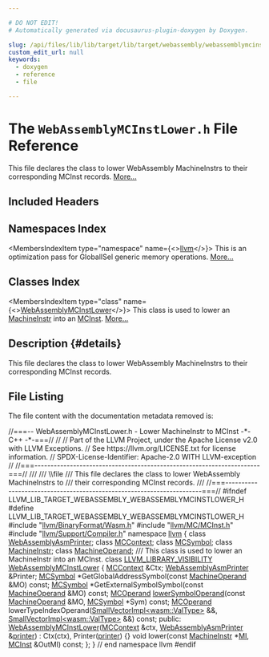 ```yaml
---

# DO NOT EDIT!
# Automatically generated via docusaurus-plugin-doxygen by Doxygen.

slug: /api/files/lib/lib/target/lib/target/webassembly/webassemblymcinstlower-h
custom_edit_url: null
keywords:
  - doxygen
  - reference
  - file

---
```





# The `WebAssemblyMCInstLower.h` File Reference

<DoxygenPage pluginConfig={pluginConfig}>

This file declares the class to lower WebAssembly MachineInstrs to their corresponding MCInst records. <a href="#details">More...</a>

## Included Headers

<IncludesList>
<IncludesListItem
  filePath="llvm/BinaryFormat/Wasm.h"
  permalink="/docs/api/files/include/include/llvm/include/llvm/binaryformat/wasm-h"
  isLocal="true" />
<IncludesListItem
  filePath="llvm/MC/MCInst.h"
  permalink="/docs/api/files/include/include/llvm/include/llvm/mc/mcinst-h"
  isLocal="true" />
<IncludesListItem
  filePath="llvm/Support/Compiler.h"
  permalink="/docs/api/files/include/include/llvm/include/llvm/support/compiler-h"
  isLocal="true" />
</IncludesList>

## Namespaces Index

<MembersIndex>

<MembersIndexItem
  type="namespace"
  name={<><a href="/docs/api/namespaces/llvm">llvm</a></>}>
This is an optimization pass for GlobalISel generic memory operations. <a href="/docs/api/namespaces/llvm/#details">More...</a>
</MembersIndexItem>

</MembersIndex>

## Classes Index

<MembersIndex>

<MembersIndexItem
  type="class"
  name={<><a href="/docs/api/classes/llvm/webassemblymcinstlower">WebAssemblyMCInstLower</a></>}>
This class is used to lower an <a href="/docs/api/classes/llvm/machineinstr">MachineInstr</a> into an <a href="/docs/api/classes/llvm/mcinst">MCInst</a>. <a href="/docs/api/classes/llvm/webassemblymcinstlower/#details">More...</a>
</MembersIndexItem>

</MembersIndex>

## Description {#details}

This file declares the class to lower WebAssembly MachineInstrs to their corresponding MCInst records.

## File Listing

The file content with the documentation metadata removed is:

<ProgramListing>

<Link id="l00001" /><CodeLine lineNumber="1"><span class="doxyHighlightComment">//===-- WebAssemblyMCInstLower.h - Lower MachineInstr to MCInst -&#42;- C++ -&#42;-===//</span></CodeLine>
<Link id="l00002" /><CodeLine lineNumber="2"><span class="doxyHighlightComment">//</span></CodeLine>
<Link id="l00003" /><CodeLine lineNumber="3"><span class="doxyHighlightComment">// Part of the LLVM Project, under the Apache License v2.0 with LLVM Exceptions.</span></CodeLine>
<Link id="l00004" /><CodeLine lineNumber="4"><span class="doxyHighlightComment">// See https://llvm.org/LICENSE.txt for license information.</span></CodeLine>
<Link id="l00005" /><CodeLine lineNumber="5"><span class="doxyHighlightComment">// SPDX-License-Identifier: Apache-2.0 WITH LLVM-exception</span></CodeLine>
<Link id="l00006" /><CodeLine lineNumber="6"><span class="doxyHighlightComment">//</span></CodeLine>
<Link id="l00007" /><CodeLine lineNumber="7"><span class="doxyHighlightComment">//===----------------------------------------------------------------------===//</span></CodeLine>
<Link id="l00008" /><CodeLine lineNumber="8"><span class="doxyHighlightComment">///</span></CodeLine>
<Link id="l00009" /><CodeLine lineNumber="9"><span class="doxyHighlightComment">/// \\file</span></CodeLine>
<Link id="l00010" /><CodeLine lineNumber="10"><span class="doxyHighlightComment">/// This file declares the class to lower WebAssembly MachineInstrs to</span></CodeLine>
<Link id="l00011" /><CodeLine lineNumber="11"><span class="doxyHighlightComment">/// their corresponding MCInst records.</span></CodeLine>
<Link id="l00012" /><CodeLine lineNumber="12"><span class="doxyHighlightComment">///</span></CodeLine>
<Link id="l00013" /><CodeLine lineNumber="13"><span class="doxyHighlightComment">//===----------------------------------------------------------------------===//</span></CodeLine>
<Link id="l00014" /><CodeLine lineNumber="14"></CodeLine>
<Link id="l00015" /><CodeLine lineNumber="15"><span class="doxyHighlightPreprocessor">#ifndef LLVM&#95;LIB&#95;TARGET&#95;WEBASSEMBLY&#95;WEBASSEMBLYMCINSTLOWER&#95;H</span></CodeLine>
<Link id="l00016" /><CodeLine lineNumber="16"><span class="doxyHighlightPreprocessor">#define LLVM&#95;LIB&#95;TARGET&#95;WEBASSEMBLY&#95;WEBASSEMBLYMCINSTLOWER&#95;H</span></CodeLine>
<Link id="l00017" /><CodeLine lineNumber="17"></CodeLine>
<Link id="l00018" /><CodeLine lineNumber="18"><span class="doxyHighlightPreprocessor">#include &quot;<a href="/docs/api/files/include/include/llvm/include/llvm/binaryformat/wasm-h">llvm/BinaryFormat/Wasm.h</a>&quot;</span></CodeLine>
<Link id="l00019" /><CodeLine lineNumber="19"><span class="doxyHighlightPreprocessor">#include &quot;<a href="/docs/api/files/include/include/llvm/include/llvm/mc/mcinst-h">llvm/MC/MCInst.h</a>&quot;</span></CodeLine>
<Link id="l00020" /><CodeLine lineNumber="20"><span class="doxyHighlightPreprocessor">#include &quot;<a href="/docs/api/files/include/include/llvm/include/llvm/support/compiler-h">llvm/Support/Compiler.h</a>&quot;</span></CodeLine>
<Link id="l00021" /><CodeLine lineNumber="21"></CodeLine>
<Link id="l00022" /><CodeLine lineNumber="22"><span class="doxyHighlightKeyword">namespace </span><span class="doxyHighlight"><a href="/docs/api/namespaces/llvm">llvm</a> &#123;</span></CodeLine>
<Link id="l00023" /><CodeLine lineNumber="23"><span class="doxyHighlightKeyword">class </span><span class="doxyHighlight"><a href="/docs/api/classes/llvm/webassemblyasmprinter">WebAssemblyAsmPrinter</a>;</span></CodeLine>
<Link id="l00024" /><CodeLine lineNumber="24"><span class="doxyHighlightKeyword">class </span><span class="doxyHighlight"><a href="/docs/api/classes/llvm/mccontext">MCContext</a>;</span></CodeLine>
<Link id="l00025" /><CodeLine lineNumber="25"><span class="doxyHighlightKeyword">class </span><span class="doxyHighlight"><a href="/docs/api/classes/llvm/mcsymbol">MCSymbol</a>;</span></CodeLine>
<Link id="l00026" /><CodeLine lineNumber="26"><span class="doxyHighlightKeyword">class </span><span class="doxyHighlight"><a href="/docs/api/classes/llvm/machineinstr">MachineInstr</a>;</span></CodeLine>
<Link id="l00027" /><CodeLine lineNumber="27"><span class="doxyHighlightKeyword">class </span><span class="doxyHighlight"><a href="/docs/api/classes/llvm/machineoperand">MachineOperand</a>;</span></CodeLine>
<Link id="l00028" /><CodeLine lineNumber="28"></CodeLine>
<Link id="l00029" /><CodeLine lineNumber="29"><span class="doxyHighlightComment">/// This class is used to lower an MachineInstr into an MCInst.</span></CodeLine>
<Link id="l00030" /><CodeLine lineNumber="30" lineLink="/docs/api/classes/llvm/webassemblymcinstlower"><span class="doxyHighlightKeyword">class </span><span class="doxyHighlight"><a href="/docs/api/files/include/include/llvm/include/llvm/support/compiler-h/#a662e21bcce5c9c71b6cc511fa04f900f">LLVM&#95;LIBRARY&#95;VISIBILITY</a> <a href="/docs/api/classes/llvm/webassemblymcinstlower/#a20f10ba801c94c7af36e5a64a20ecaed">WebAssemblyMCInstLower</a> &#123;</span></CodeLine>
<Link id="l00031" /><CodeLine lineNumber="31"><span class="doxyHighlight">  <a href="/docs/api/classes/llvm/mccontext">MCContext</a> &amp;Ctx;</span></CodeLine>
<Link id="l00032" /><CodeLine lineNumber="32"><span class="doxyHighlight">  <a href="/docs/api/classes/llvm/webassemblyasmprinter">WebAssemblyAsmPrinter</a> &amp;Printer;</span></CodeLine>
<Link id="l00033" /><CodeLine lineNumber="33"></CodeLine>
<Link id="l00034" /><CodeLine lineNumber="34"><span class="doxyHighlight">  <a href="/docs/api/classes/llvm/mcsymbol">MCSymbol</a> &#42;GetGlobalAddressSymbol(</span><span class="doxyHighlightKeyword">const</span><span class="doxyHighlight"> <a href="/docs/api/classes/llvm/machineoperand">MachineOperand</a> &amp;MO) </span><span class="doxyHighlightKeyword">const</span><span class="doxyHighlight">;</span></CodeLine>
<Link id="l00035" /><CodeLine lineNumber="35"><span class="doxyHighlight">  <a href="/docs/api/classes/llvm/mcsymbol">MCSymbol</a> &#42;GetExternalSymbolSymbol(</span><span class="doxyHighlightKeyword">const</span><span class="doxyHighlight"> <a href="/docs/api/classes/llvm/machineoperand">MachineOperand</a> &amp;MO) </span><span class="doxyHighlightKeyword">const</span><span class="doxyHighlight">;</span></CodeLine>
<Link id="l00036" /><CodeLine lineNumber="36"><span class="doxyHighlight">  <a href="/docs/api/classes/llvm/mcoperand">MCOperand</a> <a href="/docs/api/files/lib/lib/target/lib/target/loongarch/loongarchmcinstlower-cpp/#a931cec5e0b9faa60b9b6943de522e49b">lowerSymbolOperand</a>(</span><span class="doxyHighlightKeyword">const</span><span class="doxyHighlight"> <a href="/docs/api/classes/llvm/machineoperand">MachineOperand</a> &amp;MO, <a href="/docs/api/classes/llvm/mcsymbol">MCSymbol</a> &#42;Sym) </span><span class="doxyHighlightKeyword">const</span><span class="doxyHighlight">;</span></CodeLine>
<Link id="l00037" /><CodeLine lineNumber="37"><span class="doxyHighlight">  <a href="/docs/api/classes/llvm/mcoperand">MCOperand</a> lowerTypeIndexOperand(<a href="/docs/api/classes/llvm/smallvectorimpl">SmallVectorImpl&lt;wasm::ValType&gt;</a> &amp;&amp;,</span></CodeLine>
<Link id="l00038" /><CodeLine lineNumber="38"><span class="doxyHighlight">                                  <a href="/docs/api/classes/llvm/smallvectorimpl">SmallVectorImpl&lt;wasm::ValType&gt;</a> &amp;&amp;) </span><span class="doxyHighlightKeyword">const</span><span class="doxyHighlight">;</span></CodeLine>
<Link id="l00039" /><CodeLine lineNumber="39"></CodeLine>
<Link id="l00040" /><CodeLine lineNumber="40"><span class="doxyHighlightKeyword">public</span><span class="doxyHighlight">:</span></CodeLine>
<Link id="l00041" /><CodeLine lineNumber="41" lineLink="/docs/api/classes/llvm/webassemblymcinstlower/#a20f10ba801c94c7af36e5a64a20ecaed"><span class="doxyHighlight">  <a href="/docs/api/classes/llvm/webassemblymcinstlower/#a20f10ba801c94c7af36e5a64a20ecaed">WebAssemblyMCInstLower</a>(<a href="/docs/api/classes/llvm/mccontext">MCContext</a> &amp;ctx, <a href="/docs/api/classes/llvm/webassemblyasmprinter">WebAssemblyAsmPrinter</a> &amp;<a href="/docs/api/files/lib/lib/target/lib/target/directx/dxilprettyprinter-cpp/#a97eec4cd1bdbc225c1aaf199eec5c97f">printer</a>)</span></CodeLine>
<Link id="l00042" /><CodeLine lineNumber="42"><span class="doxyHighlight">      : Ctx(ctx), Printer(<a href="/docs/api/files/lib/lib/target/lib/target/directx/dxilprettyprinter-cpp/#a97eec4cd1bdbc225c1aaf199eec5c97f">printer</a>) &#123;&#125;</span></CodeLine>
<Link id="l00043" /><CodeLine lineNumber="43"><span class="doxyHighlight">  </span><span class="doxyHighlightKeywordType">void</span><span class="doxyHighlight"> lower(</span><span class="doxyHighlightKeyword">const</span><span class="doxyHighlight"> <a href="/docs/api/classes/llvm/machineinstr">MachineInstr</a> &#42;<a href="/docs/api/files/lib/lib/codegen/lib/codegen/globalisel/irtranslator-cpp/#abe44dfdea65b4f7e11e0a608ab708b76">MI</a>, <a href="/docs/api/classes/llvm/mcinst">MCInst</a> &amp;OutMI) </span><span class="doxyHighlightKeyword">const</span><span class="doxyHighlight">;</span></CodeLine>
<Link id="l00044" /><CodeLine lineNumber="44"><span class="doxyHighlight">&#125;;</span></CodeLine>
<Link id="l00045" /><CodeLine lineNumber="45"><span class="doxyHighlight">&#125; </span><span class="doxyHighlightComment">// end namespace llvm</span></CodeLine>
<Link id="l00046" /><CodeLine lineNumber="46"></CodeLine>
<Link id="l00047" /><CodeLine lineNumber="47"><span class="doxyHighlightPreprocessor">#endif</span></CodeLine>

</ProgramListing>


</DoxygenPage>
